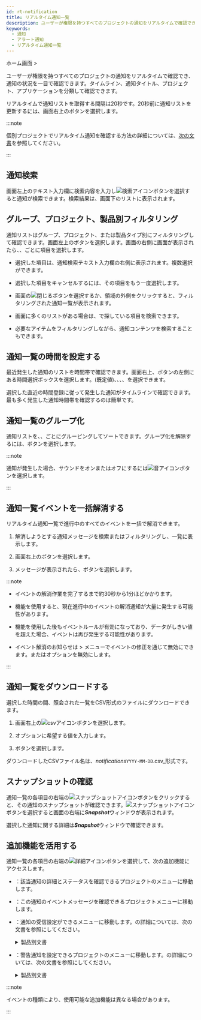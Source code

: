 ```yaml
---
id: rt-notification
title: リアルタイム通知一覧
description: ユーザーが権限を持つすべてのプロジェクトの通知をリアルタイムで確認でき、通知状況を一目で確認できます。
keywords:
  - 通知
  - アラート通知
  - リアルタイム通知一覧
---
```


ホーム画面 &gt; <Cmdname sid="side_integratedRealtimeAlert" className="uitext" />

ユーザーが権限を持つすべてのプロジェクトの通知をリアルタイムで確認でき、通知の状況を一目で確認できます。タイムライン、通知タイトル、プロジェクト、アプリケーションを分類して確認できます。

<ImgLang img='rt-notification.png' desc='リアルタイム通知一覧' />

リアルタイムで通知リストを取得する間隔は20秒です。20秒前に通知リストを更新するには、画面右上の<Cmdname sid="refresh" className="uitext" />ボタンを選択します。

:::note

個別プロジェクトでリアルタイム通知を確認する方法の詳細については、[次の文書](../java/real-time-notification)を参照してください。

:::

## 通知検索

画面左上のテキスト入力欄に検索内容を入力し![検索アイコン](/img/ico-search.svg)ボタンを選択すると通知が検索できます。検索結果は、画面下のリストに表示されます。

## グループ、プロジェクト、製品別フィルタリング

通知リストはグループ、プロジェクト、または製品タイプ別にフィルタリングして確認できます。画面左上の<Cmdname sid="project" className="uitext" />ボタンを選択します。画面の右側に<Cmdname sid="project" className="uitext" />画面が表示されたら<Cmdname sid="group" className="uitext" />、<Cmdname sid="project" className="uitext" />、<Cmdname sid="productType" className="uitext" />ごとに項目を選択します。

<ImgLang img='rt-notification-filter.png' desc='通知フィルタリング' />

- 選択した項目は、通知検索テキスト入力欄の右側に表示されます。複数選択ができます。

- 選択した項目をキャンセルするには、その項目をもう一度選択します。

- <Cmdname sid="project" className="uitext" />画面の![閉じる](/img/ico-close.svg)ボタンを選択するか、<Cmdname sid="project" className="uitext" />領域の外側をクリックすると、フィルタリングされた通知一覧が表示されます。

- <Cmdname sid="project" className="uitext" />画面に多くのリストがある場合は、<Cmdname sid="search" className="uitext" />で探している項目を検索できます。

- 必要なアイテムをフィルタリングしながら、通知コンテンツを検索することもできます。

## 通知一覧の時間を設定する

最近発生した通知のリストを時間帯で確認できます。画面右上、<Cmdname sid="refresh" className="uitext" />ボタンの左側にある時間選択ボックスを選択します。<Cmdname sid="select_1_hour" className="uitext" />(既定値)、<Cmdname sid="select_3_hour" className="uitext" />、<Cmdname sid="select_6_hour" className="uitext" />、<Cmdname sid="select_12_hour" className="uitext" />、<Cmdname sid="select_1_day" className="uitext" />を選択できます。

選択した直近の時間登録に従って発生した通知がタイムラインで確認できます。最も多く発生した通知時間帯を確認するのは簡単です。

## 通知一覧のグループ化

<ImgLang img='rt-notification-grouping.png' desc='通知のグループ化' />

通知リストを<Cmdname sid="title" className="uitext" />、<Cmdname sid="project" className="uitext" />、<Cmdname sid="application" className="uitext" />ごとにグルーピングしてソートできます。グループ化を解除するには、<Cmdname sid="timeline" className="uitext" />ボタンを選択します。

:::note

通知が発生した場合、サウンドをオンまたはオフにするには![音アイコン](/img/ico-noti-sound.svg)ボタンを選択します。

:::

## 通知一覧イベントを一括解消する

リアルタイム通知一覧で進行中のすべてのイベントを一括で解消できます。

1. 解消しようとする通知メッセージを検索またはフィルタリングし、一覧に表示します。 

2. 画面右上の<Cmdname sid="add_ack_to_project" className="uitext" />ボタンを選択します。

3. メッセージが表示されたら、<Cmdname sid="DSC08323" className="uitext" />ボタンを選択します。

:::note

- イベントの解消作業を完了するまで約30秒から1分ほどかかります。

- <Cmdname sid="add_ack_to_project" className="uitext" />機能を使用すると、現在進行中のイベントの解消通知が大量に発生する可能性があります。

- <Cmdname sid="add_ack_to_project" className="uitext" />機能を使用した後もイベントルールが有効になっており、データがしきい値を超えた場合、イベントは再び発生する可能性があります。

- イベント解消のお知らせは<Cmdname sid="side_event" className="uitext" /> &gt; <Cmdname sid="side_eventSetting" className="uitext" />メニューでイベントの修正を通じて無効にできます。<Cmdname sid="CNT08320" className="uitext" />または<Cmdname sid="CNT08326" className="uitext" />オプションを無効にします。

:::

## 通知一覧をダウンロードする

選択した時間の間、照会された一覧をCSV形式のファイルにダウンロードできます。

1. 画面右上の![csvアイコン](/img/ic-csv-download-ms.svg)ボタンを選択します。

   <ImgLang img="rt-notification-download-csv.png" desc="CSV" />

2. <Cmdname sid="maximum_csv_lines" className="uitext" />オプションに希望する値を入力します。

3. <Cmdname sid="download" className="uitext" />ボタンを選択します。

ダウンロードしたCSVファイル名は、_notifications_`YYYY-MM-DD`.csv_形式です。

## スナップショットの確認

<ImgLang img='rt-notification-snapshot.png' desc='スナップショット' />

通知一覧の各項目の右端の![スナップショットアイコン](/img/ico-detail.svg)ボタンをクリックすると、その通知のスナップショットが確認できます。![スナップショットアイコン](/img/ico-detail.svg)ボタンを選択すると画面の右端に***Snapshot***ウィンドウが表示されます。

選択した通知に関する詳細は***Snapshot***ウィンドウで確認できます。

## 追加機能を活用する

通知一覧の各項目の右端の![詳細アイコン](/img/ico-more.svg)ボタンを選択して、次の追加機能にアクセスします。

- <Cmdname sid="detail" className="uitext" />：該当通知の詳細とステータスを確認できるプロジェクトのメニューに移動します。

- <Cmdname sid="event_history" className="uitext" />：この通知のイベントメッセージを確認できるプロジェクト<Cmdname sid="side_eventHistory" className="uitext" />メニューに移動します。

- <Cmdname sid="receive_settings" className="uitext" />：通知の受信設定ができる<Cmdname sid="side_eventNoti" className="uitext" />メニューに移動します。<Cmdname sid="side_eventNoti" className="uitext" />の詳細については、次の文書を参照にしてください。

  <details>
  <summary>製品別文書</summary>

  - アプリケーションモニタリング > [通知設定](../java/set-receive-event)
  - サーバーモニタリング > [通知設定](../server/set-receive-event)
  - データベースモニタリング > [通知設定](../mysql/set-receive-event)
  - Kubernetesモニタリング > [通知設定](../kubernetes/set-receive-event)
  - Amazon ECS > [通知設定](../amazon-ecs/set-receive-event)
  - Amazon CloudWatch > [通知設定](../amazon-cloudwatch/set-receive-event)
  - Azure Monitor > [通知設定](../azure/set-receive-event)
  - Naver Cloud Monitoring > [通知設定](../ncloud/set-receive-event)
  - Oracle Cloud Monitor > [通知設定](../oracle-cloud/set-receive-event)

  </details>

- <Cmdname sid="sms_alert_rules" className="uitext" />：警告通知を設定できるプロジェクトの<Cmdname sid="side_eventSetting" className="uitext" />メニューに移動します。<Cmdname sid="side_eventSetting" className="uitext" />の詳細については、次の文書を参照にしてください。

  <details>
  <summary>製品別文書</summary>

  - [アプリケーションアラート通知](../java/apm-set-notice)
  - [サーバーアラート通知](../server/set-notice)
  - [データベースアラート通知](../mysql/set-notice)
  - [コンテナアラート通知](../kubernetes/set-notice)
  - [ログ通知の設定](../log/set-notice)
  - Amazon ECS > [メトリクスアラート](../amazon-ecs/metric-warning-notice)
  - Amazon CloudWatch > [メトリクスアラート](../amazon-cloudwatch/metric-warning-notice)
  - Azure Monitor > [メトリクスアラート](../azure/metric-warning-notice)
  - Naver Cloud Monitoring > [メトリクスアラート](../ncloud/metric-warning-notice)
  - Oracle Cloud Monitor > [メトリクスアラート](../oracle-cloud/metric-warning-notice)

  </details>

:::note

イベントの種類により、使用可能な追加機能は異なる場合があります。

:::
